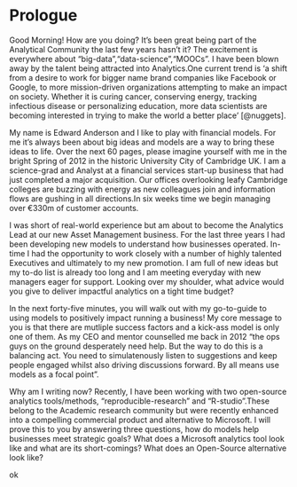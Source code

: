 # Prologue {-}

Good Morning! How are you doing? It's been great being part of the Analytical Community the last few years hasn't it? The excitement is everywhere about "big-data","data-science","MOOCs". I have been blown away by the talent being attracted into Analytics.One current trend is 'a shift from a desire to work for bigger name brand companies like Facebook or Google, to more mission-driven organizations attempting to make an impact on society. Whether it is curing cancer, conserving energy, tracking infectious disease or personalizing education, more data scientists are becoming interested in trying to make the world a  better place' [@nuggets].

My name is Edward Anderson and I like to play with financial models. For me it's always been about big ideas and models are a way to bring these ideas to life. Over the next 60 pages, please imagine yourself with me in the bright Spring of 2012 in the historic University City of Cambridge UK. I am a science-grad and Analyst at a financial services start-up business that had just completed a major acquisition. Our offices overlooking leafy Cambridge colleges are buzzing with energy as new colleagues join and information flows are gushing in all directions.In six weeks time we begin managing over €330m of customer accounts.

I was short of real-world experience but am about to become the Analytics Lead at our new Asset Management business. For the last three years I had been developing new models to understand how businesses operated. In-time I had the opportunity to work closely with a number of highly talented Executives and ultimately to my new promotion. I am full of new ideas but my to-do list is already too long and I am meeting everyday with new managers eager for support. Looking over my shoulder, what advice would you give to deliver impactful analytics on a tight time budget?

In the next forty-five minutes, you will walk out with my go-to-guide to using models to positively impact running a business!  My core message to you is that there are mutliple success factors and a kick-ass model is only one of them. As my CEO and mentor counselled me back in 2012 "the ops guys on the ground desperately need help. But the way to do this is a balancing act. You need to simulatenously listen to suggestions and keep people engaged whilst also driving discussions forward. By all means use models as a focal point".

Why am I writing now? Recently, I have been working with two open-source analytics tools/methods, "reproducible-research" and "R-studio".These belong to the Academic research community but were recently enhanced into a compelling commercial product and alternative to Microsoft. I will prove this to you by answering three questions, how do models help businesses meet strategic goals? What does a Microsoft analytics tool look like and what are its short-comings? What does an Open-Source alternative look like?

ok


